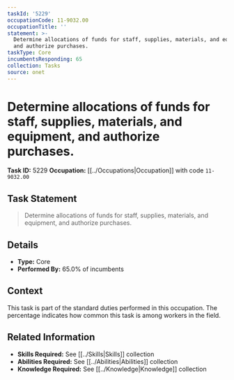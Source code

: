 ```yaml
---
taskId: '5229'
occupationCode: 11-9032.00
occupationTitle: ''
statement: >-
  Determine allocations of funds for staff, supplies, materials, and equipment,
  and authorize purchases.
taskType: Core
incumbentsResponding: 65
collection: Tasks
source: onet
---
```

# Determine allocations of funds for staff, supplies, materials, and equipment, and authorize purchases.

**Task ID:** 5229
**Occupation:** [[../Occupations|Occupation]] with code `11-9032.00`

## Task Statement

> Determine allocations of funds for staff, supplies, materials, and equipment, and authorize purchases.

## Details

- **Type:** Core
- **Performed By:** 65.0% of incumbents

## Context

This task is part of the standard duties performed in this occupation. The percentage indicates how common this task is among workers in the field.

## Related Information

- **Skills Required:** See [[../Skills|Skills]] collection
- **Abilities Required:** See [[../Abilities|Abilities]] collection
- **Knowledge Required:** See [[../Knowledge|Knowledge]] collection
